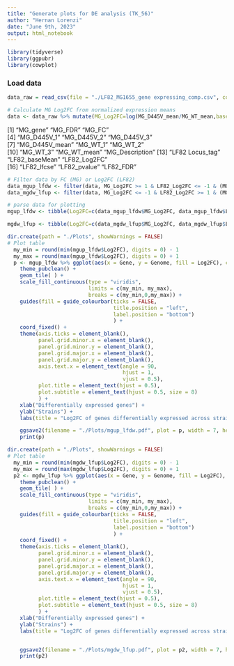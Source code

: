 ```yaml
---
title: "Generate plots for DE analysis (TK_56)"
author: "Hernan Lorenzi"
date: "June 9th, 2023"
output: html_notebook
---
```


```r
library(tidyverse)
library(ggpubr)
library(cowplot)
```

### Load data

```r
data_raw = read_csv(file = "./LF82_MG1655_gene expressing_comp.csv", col_names = TRUE)

# Calculate MG Log2FC from normalized expression means
data <- data_raw %>% mutate(MG_Log2FC=log(MG_D445V_mean/MG_WT_mean,base = 2), .after = MG_FC)
```

[1] "MG_gene"        "MG_FDR"         "MG_FC"         
 [4] "MG_D445V_1"     "MG_D445V_2"     "MG_D445V_3"    
 [7] "MG_D445V_mean"  "MG_WT_1"        "MG_WT_2"       
[10] "MG_WT_3"        "MG_WT_mean"     "MG_Description"
[13] "LF82 Locus_tag" "LF82_baseMean"  "LF82_Log2FC"  
[16] "LF82_lfcse"     "LF82_pvalue"    "LF82_FDR" 

```r
# Filter data by FC (MG) or Log2FC (LF82)
data_mgup_lfdw <- filter(data, MG_Log2FC >= 1 & LF82_Log2FC <= -1 & (MG_FDR <= 0.05 | LF82_FDR < 0.05))
data_mgdw_lfup <- filter(data, MG_Log2FC <= -1 & LF82_Log2FC >= 1 & (MG_FDR <= 0.05 | LF82_FDR < 0.05))
```

```r
# parse data for plotting
mgup_lfdw <- tibble(Log2FC=c(data_mgup_lfdw$MG_Log2FC, data_mgup_lfdw$LF82_Log2FC), Gene=c(data_mgup_lfdw$MG_gene, data_mgup_lfdw$MG_gene),Genome=c(rep("MG1655", nrow(data_mgup_lfdw)), rep("LF82", nrow(data_mgup_lfdw))))

mgdw_lfup <- tibble(Log2FC=c(data_mgdw_lfup$MG_Log2FC, data_mgdw_lfup$LF82_Log2FC), Gene=c(data_mgdw_lfup$MG_gene, data_mgdw_lfup$MG_gene),Genome=c(rep("MG1655", nrow(data_mgdw_lfup)), rep("LF82", nrow(data_mgdw_lfup))))

```


```r

dir.create(path = "./Plots", showWarnings = FALSE)
# Plot table
  my_min = round(min(mgup_lfdw$Log2FC), digits = 0) - 1
  my_max = round(max(mgup_lfdw$Log2FC), digits = 0) + 1
  p <- mgup_lfdw %>% ggplot(aes(x = Gene, y = Genome, fill = Log2FC), colour = "white") + 
    theme_pubclean() + 
    geom_tile( ) +
    scale_fill_continuous(type = "viridis",
                          limits = c(my_min, my_max),
                          breaks = c(my_min,0,my_max)) + 
    guides(fill = guide_colourbar(ticks = FALSE,
                                  title.position = "left",
                                  label.position = "bottom")
                                  ) +
    coord_fixed() + 
    theme(axis.ticks = element_blank(),
          panel.grid.minor.x = element_blank(),
          panel.grid.minor.y = element_blank(),
          panel.grid.major.x = element_blank(),
          panel.grid.major.y = element_blank(),
          axis.text.x = element_text(angle = 90, 
                                     hjust = 1, 
                                     vjust = 0.5),
          plot.title = element_text(hjust = 0.5),
          plot.subtitle = element_text(hjust = 0.5, size = 8)
          ) + 
    xlab("Differentially expressed genes") + 
    ylab("Strains") + 
    labs(title = "Log2FC of genes differentially expressed across strains", subtitle = "( | Log2FC | >=1 and adj.p < 0.05 )") 

    ggsave2(filename = "./Plots/mgup_lfdw.pdf", plot = p, width = 7, height = 4)
    print(p)
```


```r

dir.create(path = "./Plots", showWarnings = FALSE)
# Plot table
  my_min = round(min(mgdw_lfup$Log2FC), digits = 0) - 1
  my_max = round(max(mgdw_lfup$Log2FC), digits = 0) + 1
  p2 <- mgdw_lfup %>% ggplot(aes(x = Gene, y = Genome, fill = Log2FC), colour = "white") + 
    theme_pubclean() + 
    geom_tile( ) +
    scale_fill_continuous(type = "viridis",
                          limits = c(my_min, my_max),
                          breaks = c(my_min,0,my_max)) + 
    guides(fill = guide_colourbar(ticks = FALSE,
                                  title.position = "left",
                                  label.position = "bottom")
                                  ) +
    coord_fixed() + 
    theme(axis.ticks = element_blank(),
          panel.grid.minor.x = element_blank(),
          panel.grid.minor.y = element_blank(),
          panel.grid.major.x = element_blank(),
          panel.grid.major.y = element_blank(),
          axis.text.x = element_text(angle = 90, 
                                     hjust = 1, 
                                     vjust = 0.5),
          plot.title = element_text(hjust = 0.5),
          plot.subtitle = element_text(hjust = 0.5, size = 8)
          ) + 
    xlab("Differentially expressed genes") + 
    ylab("Strains") + 
    labs(title = "Log2FC of genes differentially expressed across strains", subtitle = "( | Log2FC | >=1 and adj.p < 0.05 )") 


    ggsave2(filename = "./Plots/mgdw_lfup.pdf", plot = p2, width = 7, height = 4)
    print(p2)
```